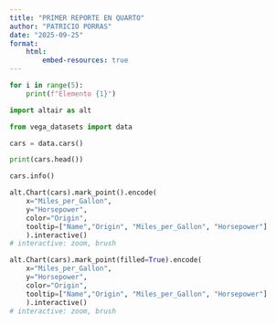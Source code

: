 ---
title: "PRIMER REPORTE EN QUARTO"
author: "PATRICIO PORRAS"
date: "2025-09-25"
format: 
    html: 
        embed-resources: true
---

```{python}
for i in range(5):
    print(f"Elemento {1}")
```

```{python}
import altair as alt

from vega_datasets import data

cars = data.cars()

print(cars.head())

```

```{python}
cars.info()
```

```{python}
alt.Chart(cars).mark_point().encode(
    x="Miles_per_Gallon", 
    y="Horsepower",
    color="Origin",
    tooltip=["Name","Origin", "Miles_per_Gallon", "Horsepower"]
    ).interactive()
# interactive: zoom, brush
```

```{python}
alt.Chart(cars).mark_point(filled=True).encode(
    x="Miles_per_Gallon", 
    y="Horsepower",
    color="Origin",
    tooltip=["Name","Origin", "Miles_per_Gallon", "Horsepower"]
    ).interactive()
# interactive: zoom, brush
```
